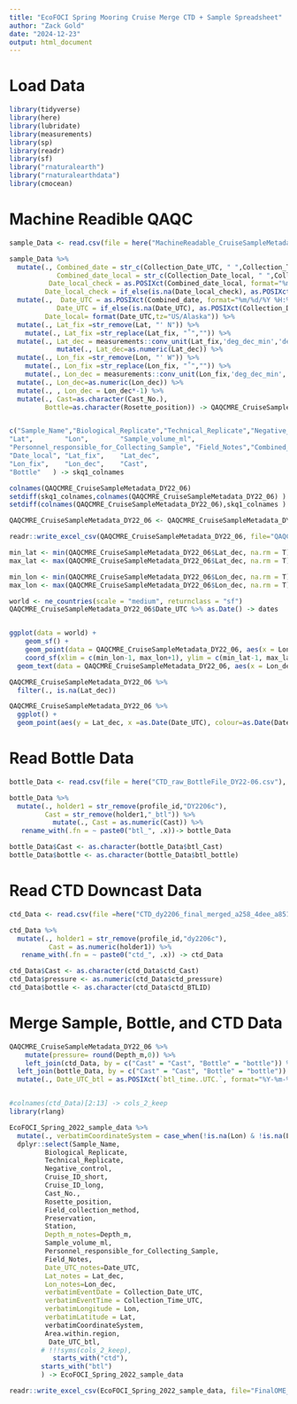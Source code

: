 ```yaml
---
title: "EcoFOCI Spring Mooring Cruise Merge CTD + Sample Spreadsheet"
author: "Zack Gold"
date: "2024-12-23"
output: html_document
---
```

# Load Data

```r
library(tidyverse)
library(here)
library(lubridate)
library(measurements)
library(sp)
library(readr)
library(sf)
library("rnaturalearth")
library("rnaturalearthdata")
library(cmocean)
```

# Machine Readible QAQC

```r

sample_Data <- read.csv(file = here("MachineReadable_CruiseSampleMetadata_DY22-06.csv"), header=T,fileEncoding="UTF-8")

sample_Data %>% 
  mutate(., Combined_date = str_c(Collection_Date_UTC, " ",Collection_Time_UTC),
            Combined_date_local = str_c(Collection_Date_local, " ",Collection_Time_local),
          Date_local_check = as.POSIXct(Combined_date_local, format="%m/%d/%y %H:%M", tz="US/Alaska"),
         Date_local_check = if_else(is.na(Date_local_check), as.POSIXct(Combined_date_local, format="%m/%d/%y", tz="UTC"), Date_local_check )) %>% 
  mutate(.,  Date_UTC = as.POSIXct(Combined_date, format="%m/%d/%Y %H:%M", tz="UTC"),
            Date_UTC = if_else(is.na(Date_UTC), as.POSIXct(Collection_Date_UTC, format="%m/%d/%Y", tz="UTC"), Date_UTC ), 
         Date_local= format(Date_UTC,tz="US/Alaska")) %>% 
  mutate(., Lat_fix =str_remove(Lat, "' N")) %>% 
    mutate(., Lat_fix =str_replace(Lat_fix, "˚","")) %>% 
  mutate(., Lat_dec = measurements::conv_unit(Lat_fix,'deg_dec_min','dec_deg')) %>% 
            mutate(., Lat_dec=as.numeric(Lat_dec)) %>% 
  mutate(., Lon_fix =str_remove(Lon, "' W")) %>% 
    mutate(., Lon_fix =str_replace(Lon_fix, "˚","")) %>%
    mutate(., Lon_dec = measurements::conv_unit(Lon_fix,'deg_dec_min','dec_deg')) %>% 
  mutate(., Lon_dec=as.numeric(Lon_dec)) %>% 
  mutate(., , Lon_dec = Lon_dec*-1) %>% 
  mutate(., Cast=as.character(Cast_No.),
         Bottle=as.character(Rosette_position)) -> QAQCMRE_CruiseSampleMetadata_DY22_06


c("Sample_Name","Biological_Replicate","Technical_Replicate","Negative_control",    "Cruise_ID_short",     "Cruise_ID_long",     "Collection_Date_UTC", "Collection_Date_local","Collection_Time_UTC","Collection_Time_local"                   ,"Field_Sample_Name",   "Cast_No.",  "Rosette_position",    "Field_collection_method"       ,"Preservation",       "Area.within.region",  "Station",    "Depth_m",   
"Lat",        "Lon",        "Sample_volume_ml",   
"Personnel_responsible_for_Collecting_Sample", "Field_Notes","Combined_date",      "Combined_date_local", "Date_UTC",   "Date_local_check",   
"Date_local", "Lat_fix",    "Lat_dec",   
"Lon_fix",    "Lon_dec",    "Cast",      
"Bottle"   ) -> skq1_colnames

colnames(QAQCMRE_CruiseSampleMetadata_DY22_06)
setdiff(skq1_colnames,colnames(QAQCMRE_CruiseSampleMetadata_DY22_06) )
setdiff(colnames(QAQCMRE_CruiseSampleMetadata_DY22_06),skq1_colnames )

QAQCMRE_CruiseSampleMetadata_DY22_06 <- QAQCMRE_CruiseSampleMetadata_DY22_06[, skq1_colnames]

readr::write_excel_csv(QAQCMRE_CruiseSampleMetadata_DY22_06, file="QAQCMRE_CruiseSampleMetadata_DY22_06.csv")

```



```r

min_lat <- min(QAQCMRE_CruiseSampleMetadata_DY22_06$Lat_dec, na.rm = T)
max_lat <- max(QAQCMRE_CruiseSampleMetadata_DY22_06$Lat_dec, na.rm = T)

min_lon <- min(QAQCMRE_CruiseSampleMetadata_DY22_06$Lon_dec, na.rm = T)
max_lon <- max(QAQCMRE_CruiseSampleMetadata_DY22_06$Lon_dec, na.rm = T)

world <- ne_countries(scale = "medium", returnclass = "sf")
QAQCMRE_CruiseSampleMetadata_DY22_06$Date_UTC %>% as.Date() -> dates


ggplot(data = world) +
    geom_sf() +
    geom_point(data = QAQCMRE_CruiseSampleMetadata_DY22_06, aes(x = Lon_dec, y = Lat_dec, colour=as.Date(Date_UTC)), size=2) +
    coord_sf(xlim = c(min_lon-1, max_lon+1), ylim = c(min_lat-1, max_lat+1), expand = FALSE) +theme_bw() +xlab("Longitude") +ylab("Latitude") +
  geom_text(data = QAQCMRE_CruiseSampleMetadata_DY22_06, aes(x = Lon_dec, y = Lat_dec, label=Station),size = 2, colour="black") + scale_color_cmocean(labels=dates, breaks=dates, name ="tempo", start = 0.1, end=0.5) +labs(colour="Date")


```

```r
QAQCMRE_CruiseSampleMetadata_DY22_06 %>% 
  filter(., is.na(Lat_dec))
```

```r
QAQCMRE_CruiseSampleMetadata_DY22_06 %>% 
  ggplot() +
  geom_point(aes(y = Lat_dec, x =as.Date(Date_UTC), colour=as.Date(Date_UTC)), size=2) + scale_color_cmocean(labels=dates, breaks=dates, name ="tempo", start = 0.1, end=0.5) +labs(colour="Date") +scale_x_date(date_labels = "%b %d %Y")

```

# Read Bottle Data

```r

bottle_Data <- read.csv(file = here("CTD_raw_BottleFile_DY22-06.csv"), header=T)

bottle_Data %>% 
  mutate(., holder1 = str_remove(profile_id,"DY2206c"),
         Cast = str_remove(holder1,"_btl")) %>% 
           mutate(., Cast = as.numeric(Cast)) %>% 
   rename_with(.fn = ~ paste0("btl_", .x))-> bottle_Data

bottle_Data$Cast <- as.character(bottle_Data$btl_Cast)
bottle_Data$bottle <- as.character(bottle_Data$btl_bottle)
```

# Read CTD Downcast Data

```r

ctd_Data <- read.csv(file =here("CTD_dy2206_final_merged_a258_4dee_a851.csv"), header=T)

ctd_Data %>% 
  mutate(., holder1 = str_remove(profile_id,"dy2206c"),
          Cast = as.numeric(holder1)) %>% 
   rename_with(.fn = ~ paste0("ctd_", .x)) -> ctd_Data

ctd_Data$Cast <- as.character(ctd_Data$ctd_Cast)
ctd_Data$pressure <- as.numeric(ctd_Data$ctd_pressure)
ctd_Data$bottle <- as.character(ctd_Data$ctd_BTLID)

```


# Merge Sample, Bottle, and CTD Data

```r
QAQCMRE_CruiseSampleMetadata_DY22_06 %>% 
    mutate(pressure= round(Depth_m,0)) %>% 
    left_join(ctd_Data, by = c("Cast" = "Cast", "Bottle" = "bottle")) %>% 
  left_join(bottle_Data, by = c("Cast" = "Cast", "Bottle" = "bottle"))  %>% 
  mutate(., Date_UTC_btl = as.POSIXct(`btl_time..UTC.`, format="%Y-%m-%dT%H:%M:%SZ", tz="UTC") ) -> EcoFOCI_Spring_2022_sample_data


#colnames(ctd_Data)[2:13] -> cols_2_keep
library(rlang)

EcoFOCI_Spring_2022_sample_data %>% 
  mutate(., verbatimCoordinateSystem = case_when(!is.na(Lon) & !is.na(Lat) ~ "degrees minutes seconds", TRUE ~ NA_character_)) %>%
  dplyr::select(Sample_Name, 
         Biological_Replicate,
         Technical_Replicate,
         Negative_control, 
         Cruise_ID_short, 
         Cruise_ID_long,
         Cast_No.,
         Rosette_position,
         Field_collection_method,
         Preservation,
         Station,
         Depth_m_notes=Depth_m,
         Sample_volume_ml,
         Personnel_responsible_for_Collecting_Sample,
         Field_Notes,
         Date_UTC_notes=Date_UTC,
         Lat_notes = Lat_dec,
         Lon_notes=Lon_dec,
         verbatimEventDate = Collection_Date_UTC,
         verbatimEventTime = Collection_Time_UTC,
         verbatimLongitude = Lon,
         verbatimLatitude = Lat,
         verbatimCoordinateSystem,
         Area.within.region,
          Date_UTC_btl,
        # !!!syms(cols_2_keep),
           starts_with("ctd"),
        starts_with("btl")
        ) -> EcoFOCI_Spring_2022_sample_data

readr::write_excel_csv(EcoFOCI_Spring_2022_sample_data, file="FinalOME_Merge_DY22-06.csv")
```

